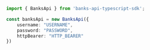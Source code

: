 ```typescript index.ts
import { BanksApi } from 'banks-api-typescript-sdk';

const banksApi = new BanksApi({
    username: "USERNAME",
    password: "PASSWORD",
    httpBearer: "HTTP_BEARER"
})
```